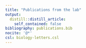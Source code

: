 ```yaml
---
title: "Publications from the lab"
output:
  distill::distill_article:
    self_contained: false
bibliography: publications.bib
nocite: '@*'
csl: biology-letters.csl
---
```

